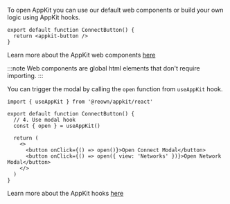
To open AppKit you can use our default web components or build your own logic using AppKit hooks.

<Tabs>
<TabItem value="components" label="Components">

```tsx
export default function ConnectButton() {
  return <appkit-button />
}
```

Learn more about the AppKit web components [here](../../core/components.mdx)

:::note
Web components are global html elements that don't require importing.
:::

</TabItem>
<TabItem value="hooks" label="Hooks">

You can trigger the modal by calling the `open` function from `useAppKit` hook.

```tsx
import { useAppKit } from '@reown/appkit/react'

export default function ConnectButton() {
  // 4. Use modal hook
  const { open } = useAppKit()

  return (
    <>
      <button onClick={() => open()}>Open Connect Modal</button>
      <button onClick={() => open({ view: 'Networks' })}>Open Network Modal</button>
    </>
  )
}
```

Learn more about the AppKit hooks [here](../../core/hooks.mdx)

</TabItem>
</Tabs>
